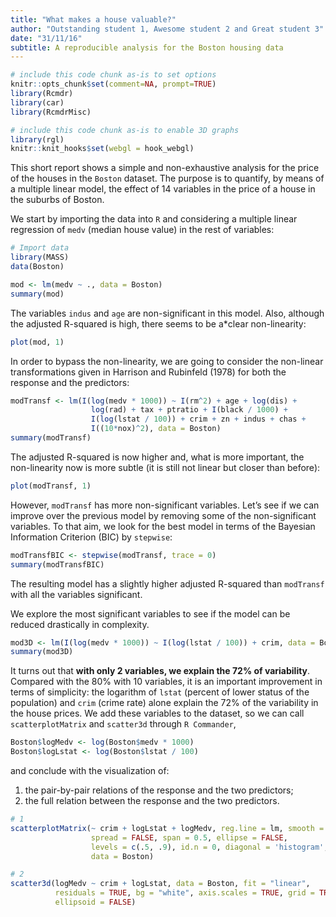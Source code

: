 ```yaml
---
title: "What makes a house valuable?"
author: "Outstanding student 1, Awesome student 2 and Great student 3"
date: "31/11/16"
subtitle: A reproducible analysis for the Boston housing data
---
```


```r
# include this code chunk as-is to set options
knitr::opts_chunk$set(comment=NA, prompt=TRUE)
library(Rcmdr)
library(car)
library(RcmdrMisc)
```


```r
# include this code chunk as-is to enable 3D graphs
library(rgl)
knitr::knit_hooks$set(webgl = hook_webgl)
```

This short report shows a simple and non-exhaustive analysis for the price of the houses in the `Boston` dataset. The purpose is to quantify, by means of a multiple linear model, the effect of 14 variables in the price of a house in the suburbs of Boston. 

We start by importing the data into `R` and considering a multiple linear regression of `medv` (median house value) in the rest of variables:
```r
# Import data
library(MASS)
data(Boston)
```

```r
mod <- lm(medv ~ ., data = Boston)
summary(mod)
```
The variables `indus` and `age` are non-significant in this model. Also, although the adjusted R-squared is high, there seems to be a*clear non-linearity:
```r
plot(mod, 1)
```

In order to bypass the non-linearity, we are going to consider the non-linear transformations given in Harrison and Rubinfeld (1978) for both the response and the predictors:
```r
modTransf <- lm(I(log(medv * 1000)) ~ I(rm^2) + age + log(dis) +
                  log(rad) + tax + ptratio + I(black / 1000) +
                  I(log(lstat / 100)) + crim + zn + indus + chas +
                  I((10*nox)^2), data = Boston)
summary(modTransf)
```
The adjusted R-squared is now higher and, what is more important, the non-linearity now is more subtle (it is still not linear but closer than before):
```r
plot(modTransf, 1)
```

However, `modTransf` has more non-significant variables. Let's see if we can improve over the previous model by removing some of the non-significant variables. To that aim, we look for the best model in terms of the Bayesian Information Criterion (BIC) by `stepwise`:
```r
modTransfBIC <- stepwise(modTransf, trace = 0)
summary(modTransfBIC)
```
The resulting model has a slightly higher adjusted R-squared than `modTransf` with all the variables significant.

We explore the most significant variables to see if the model can be reduced drastically in complexity.
```r
mod3D <- lm(I(log(medv * 1000)) ~ I(log(lstat / 100)) + crim, data = Boston)
summary(mod3D)
```

It turns out that **with only 2 variables, we explain the 72% of variability**. Compared with the 80% with 10 variables, it is an important improvement in terms of simplicity: the logarithm of `lstat` (percent of lower status of the population) and `crim` (crime rate) alone explain the 72% of the variability in the house prices. We add these variables to the dataset, so we can call `scatterplotMatrix` and `scatter3d` through `R Commander`,
```r
Boston$logMedv <- log(Boston$medv * 1000)
Boston$logLstat <- log(Boston$lstat / 100)
```
and conclude with the visualization of: 

1. the pair-by-pair relations of the response and the two predictors;
2. the full relation between the response and the two predictors.
```r
# 1
scatterplotMatrix(~ crim + logLstat + logMedv, reg.line = lm, smooth = FALSE,
                  spread = FALSE, span = 0.5, ellipse = FALSE,
                  levels = c(.5, .9), id.n = 0, diagonal = 'histogram',
                  data = Boston)
```
```r
# 2
scatter3d(logMedv ~ crim + logLstat, data = Boston, fit = "linear",
          residuals = TRUE, bg = "white", axis.scales = TRUE, grid = TRUE,
          ellipsoid = FALSE)
```
